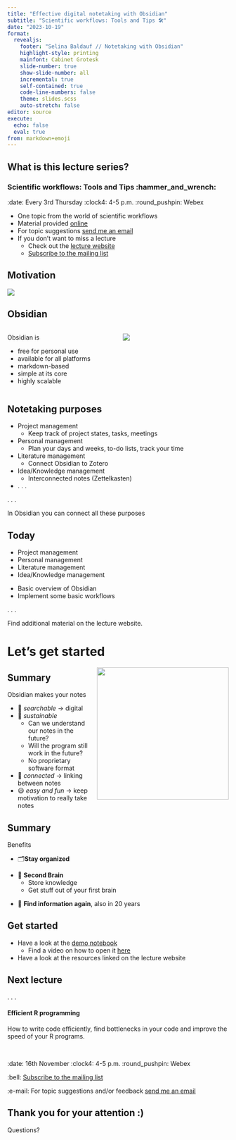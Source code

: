 ```yaml
---
title: "Effective digital notetaking with Obsidian"
subtitle: "Scientific workflows: Tools and Tips 🛠️"
date: "2023-10-19"
format: 
  revealjs:
    footer: "Selina Baldauf // Notetaking with Obsidian"
    highlight-style: printing
    mainfont: Cabinet Grotesk
    slide-number: true
    show-slide-number: all
    incremental: true
    self-contained: true
    code-line-numbers: false
    theme: slides.scss
    auto-stretch: false
editor: source
execute: 
  echo: false
  eval: true
from: markdown+emoji
---
```


## What is this lecture series?

### Scientific workflows: Tools and Tips :hammer_and_wrench:

::: nonincremental
:date: Every 3rd Thursday :clock4: 4-5 p.m. :round_pushpin: Webex

-   One topic from the world of scientific workflows
-   Material provided [online](https://selinazitrone.github.io/tools_and_tips/)
-   For topic suggestions [send me an email](mailto:selina.baldauf@fu-berlin.de)
-   If you don't want to miss a lecture
    -   Check out the [lecture website](https://www.bcp.fu-berlin.de/en/graduiertenzentrum/promovierende/veranstaltungen/workshops/lecture-SB/index.html)
    -   [Subscribe to the mailing list](https://lists.fu-berlin.de/listinfo/toolsAndTips)
:::

## Motivation

![](images/2023_10_19_obsidian/title.png)

## Obsidian


:::{.columns}

:::{.column width="50%"}

Obsidian is

- free for personal use
- available for all platforms
- markdown-based
- simple at its core
- highly scalable

:::

:::{.column width="50%"}

![](images/2023_10_19_obsidian/obsidian-logo.png)

:::

:::

## Notetaking purposes

- Project management
  - Keep track of project states, tasks, meetings
- Personal management
  - Plan your days and weeks, to-do lists, track your time
- Literature management
  - Connect Obsidian to Zotero
- Idea/Knowledge management
  - Interconnected notes (Zettelkasten)
- . . .
  
. . . 

In Obsidian you can connect all these purposes

## Today

:::{.nonincremental}

- Project management
- Personal management
- Literature management
- Idea/Knowledge management

:::

- Basic overview of Obsidian
- Implement some basic workflows

. . .

Find additional material on the lecture website.

# Let's get started

![](images/2023_10_19_obsidian/obsidian-logo.png){style="float:right;padding: 0 0 0 10px;" fig-alt="Obsidian Logo" width="300"}

## Summary

Obsidian makes your notes

- 🔎 *searchable* -> digital
- 📆 *sustainable* 
	- Can we understand our notes in the future?
	- Will the program still work in the future?
	- No proprietary software format
- 🔗 *connected* -> linking between notes
- 😃 *easy and fun* -> keep motivation to really take notes

## Summary

Benefits

- 🗂️**Stay organized**

::: {.fragment}

:::{.nonincremental}

- 🧠 **Second Brain**
 	- Store knowledge
 	- Get stuff out of your first brain

:::

:::

- 💾 **Find information again**, also in 20 years

## Get started

- Have a look at the [demo notebook](https://github.com/selinaZitrone/notebook_demo)
  - Find a video on how to open it [here](https://youtu.be/PyiHAw8bIIc)
- Have a look at the resources linked on the lecture website

## Next lecture

. . .

#### Efficient R programming

How to write code efficiently, find bottlenecks in your code and improve the speed of your R programs.

<br>

:::{.fragment}

:date: 16th November :clock4: 4-5 p.m. :round_pushpin: Webex

:bell: [Subscribe to the mailing list](https://lists.fu-berlin.de/listinfo/toolsAndTips)

:e-mail: For topic suggestions and/or feedback [send me an email](mailto:selina.baldauf@fu-berlin.de)

:::

## Thank you for your attention :)
Questions?
